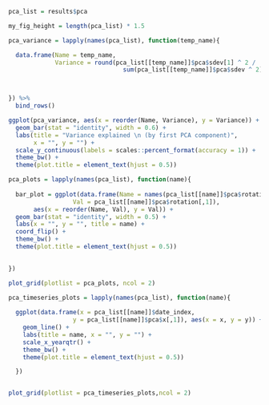 
```r

pca_list = results$pca

my_fig_height = length(pca_list) * 1.5

```


```r


pca_variance = lapply(names(pca_list), function(temp_name){

  data.frame(Name = temp_name,
             Variance = round(pca_list[[temp_name]]$pca$sdev[1] ^ 2 /
                                sum(pca_list[[temp_name]]$pca$sdev ^ 2),3), stringsAsFactors = FALSE)



}) %>%
  bind_rows()

ggplot(pca_variance, aes(x = reorder(Name, Variance), y = Variance)) + 
  geom_bar(stat = "identity", width = 0.6) + 
  labs(title = "Variance explained \n (by first PCA component)",
       x = "", y = "") + 
  scale_y_continuous(labels = scales::percent_format(accuracy = 1)) + 
  theme_bw() + 
  theme(plot.title = element_text(hjust = 0.5))

```


```r

pca_plots = lapply(names(pca_list), function(name){
  
  bar_plot = ggplot(data.frame(Name = names(pca_list[[name]]$pca$rotation[,1]),
                  Val = pca_list[[name]]$pca$rotation[,1]),
       aes(x = reorder(Name, Val), y = Val)) +
  geom_bar(stat = "identity", width = 0.5) +
  labs(x = "", y = "", title = name) +
  coord_flip() +
  theme_bw() +
  theme(plot.title = element_text(hjust = 0.5))
  

})

plot_grid(plotlist = pca_plots, ncol = 2)

```


```r


pca_timeseries_plots = lapply(names(pca_list), function(name){
  
  ggplot(data.frame(x = pca_list[[name]]$date_index,
                  y = pca_list[[name]]$pca$x[,1]), aes(x = x, y = y)) + 
    geom_line() + 
    labs(title = name, x = "", y = "") + 
    scale_x_yearqtr() + 
    theme_bw() + 
    theme(plot.title = element_text(hjust = 0.5))

  })


plot_grid(plotlist = pca_timeseries_plots,ncol = 2)

```

